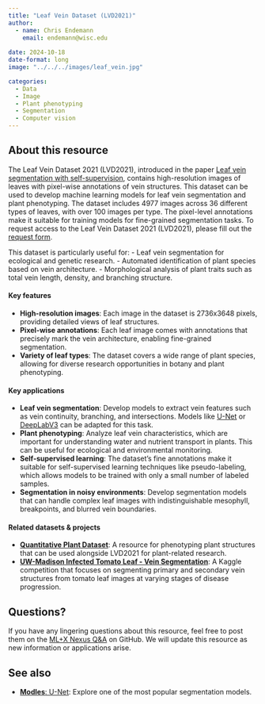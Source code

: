 ```yaml
---
title: "Leaf Vein Dataset (LVD2021)"
author: 
  - name: Chris Endemann
    email: endemann@wisc.edu
    
date: 2024-10-18
date-format: long
image: "../../../images/leaf_vein.jpg"

categories: 
  - Data
  - Image
  - Plant phenotyping
  - Segmentation
  - Computer vision
---
```


## About this resource
The Leaf Vein Dataset 2021 (LVD2021), introduced in the paper [Leaf vein segmentation with self-supervision](https://www.sciencedirect.com/science/article/abs/pii/S0168169922006603), contains high-resolution images of leaves with pixel-wise annotations of vein structures. This dataset can be used to develop machine learning models for leaf vein segmentation and plant phenotyping. The dataset includes 4977 images across 36 different types of leaves, with over 100 images per type. The pixel-level annotations make it suitable for training models for fine-grained segmentation tasks. To request access to the Leaf Vein Dataset 2021 (LVD2021), please fill out the [request form](https://docs.google.com/forms/d/e/1FAIpQLSflrJTabnsFd7KjLpu4yBJkKg2yimDdjrYU3Hmd_gJiKstXxQ/viewform). 

This dataset is particularly useful for:
- Leaf vein segmentation for ecological and genetic research.
- Automated identification of plant species based on vein architecture.
- Morphological analysis of plant traits such as total vein length, density, and branching structure.

#### Key features
- **High-resolution images**: Each image in the dataset is 2736x3648 pixels, providing detailed views of leaf structures.
- **Pixel-wise annotations**: Each leaf image comes with annotations that precisely mark the vein architecture, enabling fine-grained segmentation.
- **Variety of leaf types**: The dataset covers a wide range of plant species, allowing for diverse research opportunities in botany and plant phenotyping.

#### Key applications 
- **Leaf vein segmentation**: Develop models to extract vein features such as vein continuity, branching, and intersections. Models like [U-Net](https://arxiv.org/abs/1505.04597) or [DeepLabV3](https://arxiv.org/abs/1706.05587) can be adapted for this task.
- **Plant phenotyping**: Analyze leaf vein characteristics, which are important for understanding water and nutrient transport in plants. This can be useful for ecological and environmental monitoring.
- **Self-supervised learning**: The dataset's fine annotations make it suitable for self-supervised learning techniques like pseudo-labeling, which allows models to be trained with only a small number of labeled samples.
- **Segmentation in noisy environments**: Develop segmentation models that can handle complex leaf images with indistinguishable mesophyll, breakpoints, and blurred vein boundaries.

#### Related datasets & projects
- **[Quantitative Plant Dataset](https://www.quantitative-plant.org/dataset)**: A resource for phenotyping plant structures that can be used alongside LVD2021 for plant-related research.
- **[UW-Madison Infected Tomato Leaf - Vein Segmentation](https://www.kaggle.com/competitions/infected-tomato-leaf-vein-segmentation)**: A Kaggle competition that focuses on segmenting primary and secondary vein structures from tomato leaf images at varying stages of disease progression.

## Questions?
If you have any lingering questions about this resource, feel free to post them on the [ML+X Nexus Q&A](https://github.com/UW-Madison-DataScience/ML-X-Nexus/discussions/categories/q-a) on GitHub. We will update this resource as new information or applications arise.

## See also
- [**Modles**: U-Net](https://uw-madison-datascience.github.io/ML-X-Nexus/Toolbox/Models/UNET.html): Explore one of the most popular segmentation models.
